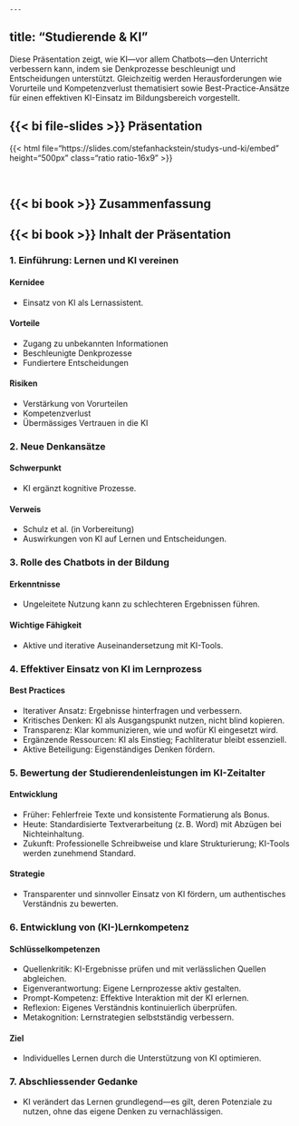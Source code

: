     ---
title: "Studierende & KI"
---

Diese Präsentation zeigt, wie KI---vor allem Chatbots---den Unterricht verbessern kann, indem sie Denkprozesse beschleunigt und Entscheidungen unterstützt. Gleichzeitig werden Herausforderungen wie Vorurteile und Kompetenzverlust thematisiert sowie Best-Practice-Ansätze für einen effektiven KI-Einsatz im Bildungsbereich vorgestellt.

## {{< bi file-slides >}} Präsentation

{{< html file="https://slides.com/stefanhackstein/studys-und-ki/embed" height="500px" class="ratio ratio-16x9" >}}

<br>

## {{< bi book >}} Zusammenfassung

::: {.callout-note collapse="true"}
## {{< bi book >}} Inhalt der Präsentation

### 1. Einführung: Lernen und KI vereinen

#### Kernidee
- Einsatz von KI als Lernassistent.

#### Vorteile
- Zugang zu unbekannten Informationen
- Beschleunigte Denkprozesse
- Fundiertere Entscheidungen

#### Risiken
- Verstärkung von Vorurteilen
- Kompetenzverlust
- Übermässiges Vertrauen in die KI

### 2. Neue Denkansätze

#### Schwerpunkt

- KI ergänzt kognitive Prozesse.

#### Verweis

- Schulz et al. (in Vorbereitung)
- Auswirkungen von KI auf Lernen und Entscheidungen.

### 3. Rolle des Chatbots in der Bildung

#### Erkenntnisse
- Ungeleitete Nutzung kann zu schlechteren Ergebnissen führen.

#### Wichtige Fähigkeit
- Aktive und iterative Auseinandersetzung mit KI-Tools.

### 4. Effektiver Einsatz von KI im Lernprozess

#### Best Practices
- Iterativer Ansatz: Ergebnisse hinterfragen und verbessern.
- Kritisches Denken: KI als Ausgangspunkt nutzen, nicht blind kopieren.
- Transparenz: Klar kommunizieren, wie und wofür KI eingesetzt wird.
- Ergänzende Ressourcen: KI als Einstieg; Fachliteratur bleibt essenziell.
- Aktive Beteiligung: Eigenständiges Denken fördern.

### 5. Bewertung der Studierendenleistungen im KI-Zeitalter

#### Entwicklung
- Früher: Fehlerfreie Texte und konsistente Formatierung als Bonus.
- Heute: Standardisierte Textverarbeitung (z. B. Word) mit Abzügen bei Nichteinhaltung.
- Zukunft: Professionelle Schreibweise und klare Strukturierung; KI-Tools werden zunehmend Standard.

#### Strategie
- Transparenter und sinnvoller Einsatz von KI fördern, um authentisches Verständnis zu bewerten.

### 6. Entwicklung von (KI-)Lernkompetenz

#### Schlüsselkompetenzen
- Quellenkritik: KI-Ergebnisse prüfen und mit verlässlichen Quellen abgleichen.
- Eigenverantwortung: Eigene Lernprozesse aktiv gestalten.
- Prompt-Kompetenz: Effektive Interaktion mit der KI erlernen.
- Reflexion: Eigenes Verständnis kontinuierlich überprüfen.
- Metakognition: Lernstrategien selbstständig verbessern.

#### Ziel
- Individuelles Lernen durch die Unterstützung von KI optimieren.

### 7. Abschliessender Gedanke
- KI verändert das Lernen grundlegend---es gilt, deren Potenziale zu nutzen, ohne das eigene Denken zu vernachlässigen.


:::